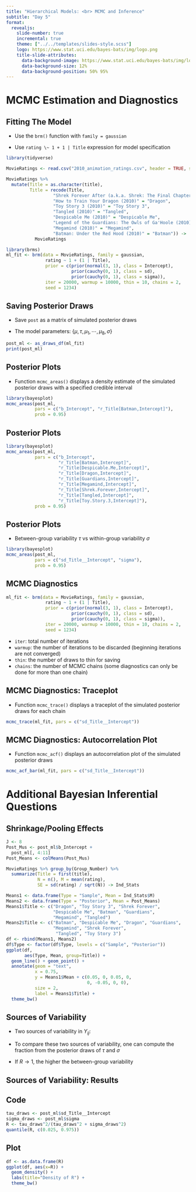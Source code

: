 ```yaml
---
title: "Hierarchical Models: <br> MCMC and Inference"
subtitle: "Day 5"
format: 
  revealjs:
    slide-number: true
    incremental: true
    theme: ["../../templates/slides-style.scss"]
    logo: https://www.stat.uci.edu/bayes-bats/img/logo.png
    title-slide-attributes: 
      data-background-image: https://www.stat.uci.edu/bayes-bats/img/logo.png
      data-background-size: 12%
      data-background-position: 50% 95%
---
```



# MCMC Estimation and Diagnostics

## Fitting The Model

::: nonincremental
- Use the `brm()` function with `family = gaussian`

- Use `rating \~ 1 + 1 | Title` expression for model specification
:::

```r
library(tidyverse)

MovieRatings <- read.csv("2010_animation_ratings.csv", header = TRUE, sep = ",")

MovieRatings %>%
  mutate(Title = as.character(title),
         Title = recode(Title,
                  "Shrek Forever After (a.k.a. Shrek: The Final Chapter) (2010)" = "Shrek Forever",
                  "How to Train Your Dragon (2010)" = "Dragon",
                  "Toy Story 3 (2010)" = "Toy Story 3",
                  "Tangled (2010)" = "Tangled",
                  "Despicable Me (2010)" = "Despicable Me",
                  "Legend of the Guardians: The Owls of Ga'Hoole (2010)" = "Guardians",
                  "Megamind (2010)" = "Megamind",
                  "Batman: Under the Red Hood (2010)" = "Batman")) ->
           MovieRatings
```

```r
library(brms)
ml_fit <- brm(data = MovieRatings, family = gaussian,
               rating ~ 1 + (1 | Title),
               prior = c(prior(normal(3, 1), class = Intercept),
                         prior(cauchy(0, 1), class = sd),
                         prior(cauchy(0, 1), class = sigma)),
               iter = 20000, warmup = 10000, thin = 10, chains = 2, 
               seed = 1234)
```

## Saving Posterior Draws

::: nonincremental
- Save `post` as a matrix of simulated posterior draws

- The model parameters: $\{\mu, \tau, \mu_1, \cdots, \mu_8, \sigma\}$
:::

```r
post_ml <- as_draws_df(ml_fit)
print(post_ml)
```


## Posterior Plots

::: nonincremental
- Function `mcmc_areas()` displays a density estimate of the simulated posterior draws with a specified credible interval
:::

```r
library(bayesplot)
mcmc_areas(post_ml, 
           pars = c("b_Intercept", "r_Title[Batman,Intercept]"), 
           prob = 0.95)
```

## Posterior Plots

```r
library(bayesplot)
mcmc_areas(post_ml, 
           pars = c("b_Intercept", 
                    "r_Title[Batman,Intercept]", 
                    "r_Title[Despicable.Me,Intercept]", 
                    "r_Title[Dragon,Intercept]",
                    "r_Title[Guardians,Intercept]",
                    "r_Title[Megamind,Intercept]",
                    "r_Title[Shrek.Forever,Intercept]",
                    "r_Title[Tangled,Intercept]",
                    "r_Title[Toy.Story.3,Intercept]"), 
           prob = 0.95)
```

## Posterior Plots

::: nonincremental
- Between-group variability $\tau$ vs within-group variability $\sigma$
:::

```r
library(bayesplot)
mcmc_areas(post_ml, 
           pars = c("sd_Title__Intercept", "sigma"), 
           prob = 0.95)
```

## MCMC Diagnostics

```r
ml_fit <- brm(data = MovieRatings, family = gaussian,
               rating ~ 1 + (1 | Title),
               prior = c(prior(normal(3, 1), class = Intercept),
                         prior(cauchy(0, 1), class = sd),
                         prior(cauchy(0, 1), class = sigma)),
               iter = 20000, warmup = 10000, thin = 10, chains = 2, 
               seed = 1234)
```

::: nonincremental
- `iter`: total number of iterations
- `warmup`: the number of iterations to be discarded (beginning iterations are not converged)
- `thin`: the number of draws to thin for saving
- `chains`: the number of MCMC chains (some diagnostics can only be done for more than one chain)
:::    
    
## MCMC Diagnostics: Traceplot

::: nonincremental
- Function `mcmc_trace()` displays a traceplot of the simulated posterior draws for each chain
:::

```r
mcmc_trace(ml_fit, pars = c("sd_Title__Intercept"))
```

## MCMC Diagnostics: Autocorrelation Plot

::: nonincremental
- Function `mcmc_acf()` displays an autocorrelation plot of the simulated posterior draws
:::

```r
mcmc_acf_bar(ml_fit, pars = c("sd_Title__Intercept"))
```

# Additional Bayesian Inferential Questions

## Shrinkage/Pooling Effects

```r
J <- 8
Post_Mus <- post_ml$b_Intercept + 
  post_ml[, 4:11]
Post_Means <- colMeans(Post_Mus)

MovieRatings %>% group_by(Group_Number) %>%
  summarize(Title = first(title),
            N = n(), M = mean(rating),
            SE = sd(rating) / sqrt(N)) -> Ind_Stats

Means1 <- data.frame(Type = "Sample", Mean = Ind_Stats$M)
Means2 <- data.frame(Type = "Posterior", Mean = Post_Means)
Means1$Title <- c("Dragon", "Toy Story 3", "Shrek Forever",
                  "Despicable Me", "Batman", "Guardians",
                  "Megamind", "Tangled")
Means2$Title <- c("Batman", "Despicable Me", "Dragon", "Guardians",
                  "Megamind", "Shrek Forever",
                   "Tangled", "Toy Story 3")
df <- rbind(Means1, Means2)
df$Type <- factor(df$Type, levels = c("Sample", "Posterior"))
ggplot(df,
       aes(Type, Mean, group=Title)) +
  geom_line() + geom_point() +
  annotate(geom = "text",
           x = 0.75,
           y = Means1$Mean + c(0.05, 0, 0.05, 0,
                               0, -0.05, 0, 0),
           size = 2,
           label = Means1$Title) +
  theme_bw()
```

## Sources of Variability

- Two sources of variability in $Y_{ij}$:
\begin{eqnarray*}
Y_{ij} &\overset{i.i.d.}{\sim}& \textrm{Normal}(\mu_j, \sigma) \,\,\, \text{[within-group variability]} \\
\mu_j &\sim& \textrm{Normal}(\mu, \tau) \,\,\, \text{[between-group variability]}
\end{eqnarray*}

- To compare these two sources of variability, one can compute the fraction
\begin{equation*}
R = \frac{\tau^2}{\tau^2 + \sigma^2}
\end{equation*}
from the posterior draws of $\tau$ and $\sigma$

- If $R \rightarrow 1$, the higher the between-group variability

## Sources of Variability: Results

::: panel-tabset
## Code
```r
tau_draws <- post_ml$sd_Title__Intercept
sigma_draws <- post_ml$sigma
R <- tau_draws^2/(tau_draws^2 + sigma_draws^2)
quantile(R, c(0.025, 0.975))
```

## Plot
```r
df <- as.data.frame(R)
ggplot(df, aes(x=R)) + 
  geom_density() + 
  labs(title="Density of R") + 
  theme_bw()
```
:::